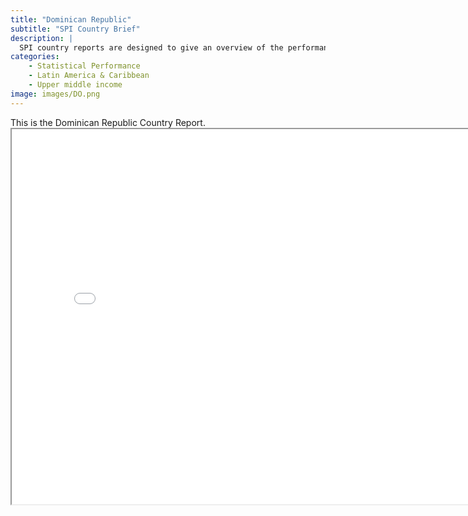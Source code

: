 ```yaml
---
title: "Dominican Republic"
subtitle: "SPI Country Brief"
description: |
  SPI country reports are designed to give an overview of the performance of Dominican Republic.
categories:
    - Statistical Performance
    - Latin America & Caribbean
    - Upper middle income
image: images/DO.png
---
```


This is the Dominican Republic Country Report.
<iframe src="charts/Dominican Republic_chart.html" width="800" height="600"></iframe>


